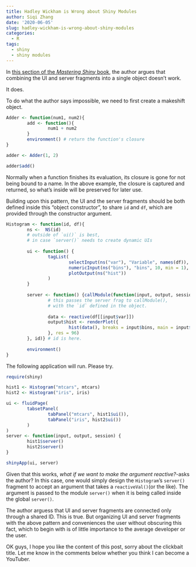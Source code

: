```yaml
---
title: Hadley Wickham is Wrong about Shiny Modules
author: Siqi Zhang
date: '2020-06-05'
slug: hadley-wickham-is-wrong-about-shiny-modules
categories:
  - R
tags:
  - shiny
  - shiny modules
---
```



In [this section of the _Mastering Shiny_ book](https://mastering-shiny.org/scaling-modules.html#single-object-modules), the author argues that combining the UI and server fragments into a single object doesn't work. 

It does. 

To do what the author says impossible, we need to first create a makeshift object.

```r
Adder <- function(num1, num2){
        add <- function(){
                num1 + num2
        }
        environment() # return the function's closure
}

adder <- Adder(1, 2)

adder$add()
```
Normally when a function finishes its evaluation, its closure is gone for not being bound to a name. In the above example, the closure is captured and returned, so what's inside will be preserved for later use. 


Building upon this pattern, the UI and the server fragments should be both defined inside this "object constructor", to share `id` and `df`, which are provided through the constructor argument.
```r
Histogram <- function(id, df){
        ns <-  NS(id)
        # outside of `ui()` is best,
        # in case `server()` needs to create dynamic UIs
        
        ui <- function() {
                tagList(
                        selectInput(ns("var"), "Variable", names(df)),
                        numericInput(ns("bins"), "bins", 10, min = 1),
                        plotOutput(ns("hist"))
                )
        }
        
        server <- function() {callModule(function(input, output, session) {
                # this passes the server frag to callModule(),
                # with the `id` defined in the object.
                
                data <- reactive(df[[input$var]])
                output$hist <- renderPlot({
                        hist(data(), breaks = input$bins, main = input$var)
                }, res = 96)
        }, id)} # id is here.
        
        environment()        
}
```


The following application will run. Please try.
```r
require(shiny)

hist1 <- Histogram("mtcars", mtcars)
hist2 <- Histogram("iris", iris)

ui <- fluidPage(
        tabsetPanel(
                tabPanel("mtcars", hist1$ui()),
                tabPanel("iris", hist2$ui())
        )
)
server <- function(input, output, session) {
        hist1$server()
        hist2$server()
}

shinyApp(ui, server)
```

Given that this works, _what if we want to make the argument reactive?_-asks the author? In this case, one would simply design the `Histogram`'s  `server()` fragment to accept an argument that takes a `reactiveVal()`(or the like). The argument is passed to the module `server()` when it is being called inside the global `server()`.

The author arguess that UI and server fragments are connected only through a shared ID. This is true. But organizing UI and server fragments with the above pattern and conveniences the user without obscuring this fact, which to begin with is of little importance to the average developer or the user.  

OK guys, I hope you like the content of this post, sorry about the clickbait title. Let me know in the comments below whether you think I can become a YouTuber.

